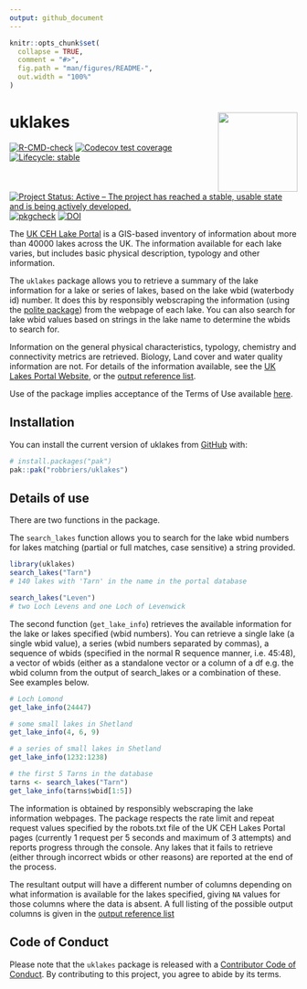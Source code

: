 ```yaml
---
output: github_document
---
```


<!-- README.md is generated from README.Rmd. Please edit that file -->

```r
knitr::opts_chunk$set(
  collapse = TRUE,
  comment = "#>",
  fig.path = "man/figures/README-",
  out.width = "100%"
)
```

# uklakes <img src="man/figures/logo.png" align="right" height="139" alt="" />

<!-- badges: start -->
[![R-CMD-check](https://github.com/robbriers/uklakes/actions/workflows/R-CMD-check.yaml/badge.svg)](https://github.com/robbriers/uklakes/actions/workflows/R-CMD-check.yaml)
[![Codecov test coverage](https://codecov.io/gh/robbriers/uklakes/graph/badge.svg)](https://app.codecov.io/gh/robbriers/uklakes)
[![Lifecycle: stable](https://img.shields.io/badge/lifecycle-stable-brightgreen.svg)](https://lifecycle.r-lib.org/articles/stages.html#stable)
[![Project Status: Active – The project has reached a stable, usable state and is being actively developed.](https://www.repostatus.org/badges/latest/active.svg)](https://www.repostatus.org/#active)
[![pkgcheck](https://github.com/robbriers/uklakes/workflows/pkgcheck/badge.svg)](https://github.com/robbriers/uklakes/actions?query=workflow%3Apkgcheck)
[![DOI](https://zenodo.org/badge/DOI/10.5281/zenodo.15092618.svg)](https://doi.org/10.5281/zenodo.15092618)
<!-- badges: end -->

The [UK CEH Lake Portal](https://uklakes.ceh.ac.uk/) is a GIS-based inventory of information about more than 40000 lakes across the UK. The information available for each lake varies, but includes basic physical description, typology and other information.

The `uklakes` package allows you to retrieve a summary of the lake information for a lake or series of lakes, based on the lake wbid (waterbody id) number. It does this by responsibly webscraping the information (using the [polite package](https://cran.r-project.org/package=polite)) from the webpage of each lake. You can also search for lake wbid values based on strings in the lake name to determine the wbids to search for.

Information on the general physical characteristics, typology, chemistry and connectivity metrics are retrieved. Biology, Land cover and water quality information are not. For details of the information available, see the [UK Lakes Portal Website](https://uklakes.ceh.ac.uk/), or the [output reference list](./articles/uklakes_output_ref.html).

Use of the package implies acceptance of the Terms of Use available [here](https://www.ceh.ac.uk/terms-of-use).

## Installation

You can install the current version of uklakes from [GitHub](https://github.com/) with:

``` r
# install.packages("pak")
pak::pak("robbriers/uklakes")
```

## Details of use

There are two functions in the package.

The `search_lakes` function allows you to search for the lake wbid numbers for lakes matching (partial or full matches, case sensitive) a string provided.

```r
library(uklakes)
search_lakes("Tarn")
# 140 lakes with 'Tarn' in the name in the portal database

search_lakes("Leven")
# two Loch Levens and one Loch of Levenwick
```

The second function (`get_lake_info`) retrieves the available information for the lake or lakes specified (wbid numbers). You can retrieve a single lake (a single wbid value), a series (wbid numbers separated by commas), a sequence of wbids (specified in the normal R sequence manner, i.e. 45:48), a vector of wbids (either as a standalone vector or a column of a df e.g. the wbid column from the output of search_lakes or a combination of these. See examples below.

```r
# Loch Lomond
get_lake_info(24447)

# some small lakes in Shetland
get_lake_info(4, 6, 9)

# a series of small lakes in Shetland
get_lake_info(1232:1238)

# the first 5 Tarns in the database
tarns <- search_lakes("Tarn")
get_lake_info(tarns$wbid[1:5])
```

The information is obtained by responsibly webscraping the lake information webpages. The package respects the rate limit and repeat request values specified by the robots.txt file of the UK CEH Lakes Portal pages (currently 1 request per 5 seconds and maximum of 3 attempts) and reports progress through the console. Any lakes that it fails to retrieve (either through incorrect wbids or other reasons) are reported at the end of the process.

The resultant output will have a different number of columns depending on what information is available for the lakes specified, giving `NA` values for those columns where the data is absent. A full listing of the possible output columns is given in the [output reference list](./articles/uklakes_output_ref.html)

## Code of Conduct
  
Please note that the `uklakes` package is released with a [Contributor Code of Conduct](https://contributor-covenant.org/version/2/1/CODE_OF_CONDUCT.html). By contributing to this project, you agree to abide by its terms.
